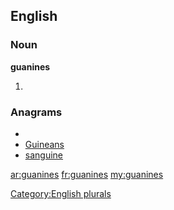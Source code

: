 ==English==

===Noun===
'''guanines'''

# {{plural of|[[guanine]]}}

===Anagrams===
* {{alphagram|aeginnsu}}
* [[Guineans#English|Guineans]]
* [[sanguine#English|sanguine]]

[[Category:English plurals]]

[[ar:guanines]]
[[fr:guanines]]
[[my:guanines]]